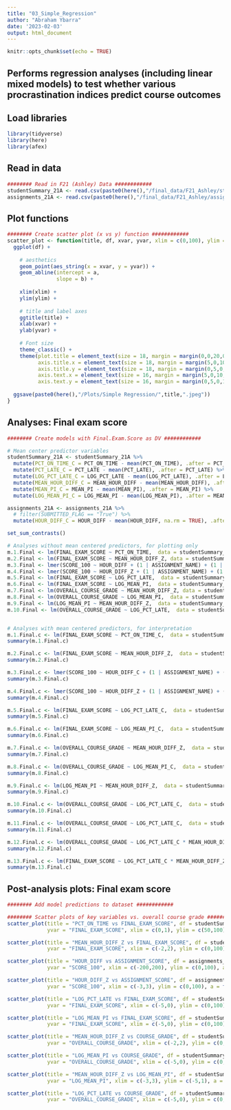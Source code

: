 ```yaml
---
title: "03_Simple_Regression"
author: "Abraham Ybarra"
date: '2023-02-03'
output: html_document
---
```


```r
knitr::opts_chunk$set(echo = TRUE)
```

## Performs regression analyses (including linear mixed models) to test whether various procrastination indices predict course outcomes 

## Load libraries

```r
library(tidyverse)
library(here)
library(afex)
```

## Read in data

```r
######## Read in F21 (Ashley) Data ############
studentSummary_21A <- read.csv(paste0(here(),"/final_data/F21_Ashley/studentSummary.csv"), header = TRUE)
assignments_21A <- read.csv(paste0(here(),"/final_data/F21_Ashley/assignments.csv"), header = TRUE, numerals = "no.loss")
```

## Plot functions

```r
######## Create scatter plot (x vs y) function ############
scatter_plot <- function(title, df, xvar, yvar, xlim = c(0,100), ylim = c(0,100), a = 0, b = 0) {
  ggplot(df) +
  
    # aesthetics
    geom_point(aes_string(x = xvar, y = yvar)) +
    geom_abline(intercept = a,
                slope = b) +
    
    xlim(xlim) +
    ylim(ylim) +
    
    # title and label axes
    ggtitle(title) +
    xlab(xvar) + 
    ylab(yvar) +
    
    # Font size 
    theme_classic() +
    theme(plot.title = element_text(size = 18, margin = margin(0,0,20,0)),
          axis.title.x = element_text(size = 18, margin = margin(5,0,10,0)),
          axis.title.y = element_text(size = 18, margin = margin(0,5,0,10)),
          axis.text.x = element_text(size = 16, margin = margin(5,0,10,0)),
          axis.text.y = element_text(size = 16, margin = margin(0,5,0,10))) 
  
  ggsave(paste0(here(),"/Plots/Simple Regression/",title,".jpeg"))
}
```

## Analyses: Final exam score

```r
######## Create models with Final.Exam.Score as DV ############

# Mean center predictor variables
studentSummary_21A <- studentSummary_21A %>%
  mutate(PCT_ON_TIME_C = PCT_ON_TIME - mean(PCT_ON_TIME), .after = PCT_ON_TIME) %>%
  mutate(PCT_LATE_C = PCT_LATE - mean(PCT_LATE), .after = PCT_LATE) %>%
  mutate(LOG_PCT_LATE_C = LOG_PCT_LATE - mean(LOG_PCT_LATE), .after = LOG_PCT_LATE) %>%
  mutate(MEAN_HOUR_DIFF_C = MEAN_HOUR_DIFF - mean(MEAN_HOUR_DIFF), .after = MEAN_HOUR_DIFF) %>%
  mutate(MEAN_PI_C = MEAN_PI - mean(MEAN_PI), .after = MEAN_PI) %>%
  mutate(LOG_MEAN_PI_C = LOG_MEAN_PI - mean(LOG_MEAN_PI), .after = MEAN_PI_C)

assignments_21A <- assignments_21A %>%
  # filter(SUBMITTED_FLAG == "True") %>%
  mutate(HOUR_DIFF_C = HOUR_DIFF - mean(HOUR_DIFF, na.rm = TRUE), .after = HOUR_DIFF)

set_sum_contrasts()

# Analyses without mean centered predictors, for plotting only
m.1.Final <- lm(FINAL_EXAM_SCORE ~ PCT_ON_TIME,  data = studentSummary_21A)
m.2.Final <- lm(FINAL_EXAM_SCORE ~ MEAN_HOUR_DIFF_Z, data = studentSummary_21A)
m.3.Final <- lmer(SCORE_100 ~ HOUR_DIFF + (1 | ASSIGNMENT_NAME) + (1 | ANON_ID), data = assignments_21A)
m.4.Final <- lmer(SCORE_100 ~ HOUR_DIFF_Z + (1 | ASSIGNMENT_NAME) + (1 | ANON_ID), data = assignments_21A)
m.5.Final <- lm(FINAL_EXAM_SCORE ~ LOG_PCT_LATE,  data = studentSummary_21A)
m.6.Final <- lm(FINAL_EXAM_SCORE ~ LOG_MEAN_PI,  data = studentSummary_21A)
m.7.Final <- lm(OVERALL_COURSE_GRADE ~ MEAN_HOUR_DIFF_Z, data = studentSummary_21A)
m.8.Final <- lm(OVERALL_COURSE_GRADE ~ LOG_MEAN_PI,  data = studentSummary_21A)
m.9.Final <- lm(LOG_MEAN_PI ~ MEAN_HOUR_DIFF_Z,  data = studentSummary_21A)
m.10.Final <- lm(OVERALL_COURSE_GRADE ~ LOG_PCT_LATE,  data = studentSummary_21A)


# Analyses with mean centered predictors, for interpretation
m.1.Final.c <- lm(FINAL_EXAM_SCORE ~ PCT_ON_TIME_C,  data = studentSummary_21A)
summary(m.1.Final.c)

m.2.Final.c <- lm(FINAL_EXAM_SCORE ~ MEAN_HOUR_DIFF_Z,  data = studentSummary_21A)
summary(m.2.Final.c)

m.3.Final.c <- lmer(SCORE_100 ~ HOUR_DIFF_C + (1 | ASSIGNMENT_NAME) + (1 | ANON_ID), data = assignments_21A)
summary(m.3.Final.c)

m.4.Final.c <- lmer(SCORE_100 ~ HOUR_DIFF_Z + (1 | ASSIGNMENT_NAME) + (1 | ANON_ID), data = assignments_21A)
summary(m.4.Final.c)

m.5.Final.c <- lm(FINAL_EXAM_SCORE ~ LOG_PCT_LATE_C,  data = studentSummary_21A)
summary(m.5.Final.c)

m.6.Final.c <- lm(FINAL_EXAM_SCORE ~ LOG_MEAN_PI_C,  data = studentSummary_21A)
summary(m.6.Final.c)

m.7.Final.c <- lm(OVERALL_COURSE_GRADE ~ MEAN_HOUR_DIFF_Z,  data = studentSummary_21A)
summary(m.7.Final.c)

m.8.Final.c <- lm(OVERALL_COURSE_GRADE ~ LOG_MEAN_PI_C,  data = studentSummary_21A)
summary(m.8.Final.c)

m.9.Final.c <- lm(LOG_MEAN_PI ~ MEAN_HOUR_DIFF_Z,  data = studentSummary_21A)
summary(m.9.Final.c)

m.10.Final.c <- lm(OVERALL_COURSE_GRADE ~ LOG_PCT_LATE_C,  data = studentSummary_21A)
summary(m.10.Final.c)

m.11.Final.c <- lm(OVERALL_COURSE_GRADE ~ LOG_PCT_LATE_C,  data = studentSummary_21A)
summary(m.11.Final.c)

m.12.Final.c <- lm(OVERALL_COURSE_GRADE ~ LOG_PCT_LATE_C * MEAN_HOUR_DIFF_Z * LOG_MEAN_PI_C,  data = studentSummary_21A)
summary(m.12.Final.c)

m.13.Final.c <- lm(FINAL_EXAM_SCORE ~ LOG_PCT_LATE_C * MEAN_HOUR_DIFF_Z * LOG_MEAN_PI_C,  data = studentSummary_21A)
summary(m.13.Final.c)
```


## Post-analysis plots: Final exam score

```r
######## Add model predictions to dataset ############

######## Scatter plots of key variables vs. overall course grade ############
scatter_plot(title = "PCT_ON_TIME vs FINAL_EXAM_SCORE", df = studentSummary_21A, xvar = "PCT_ON_TIME", 
             yvar = "FINAL_EXAM_SCORE", xlim = c(0,1), ylim = c(50,100), a = coef(m.1.Final)[1], b = coef(m.1.Final)[2])

scatter_plot(title = "MEAN_HOUR_DIFF_Z vs FINAL_EXAM_SCORE", df = studentSummary_21A, xvar = "MEAN_HOUR_DIFF_Z", 
             yvar = "FINAL_EXAM_SCORE", xlim = c(-2,2), ylim = c(0,100), a = coef(m.2.Final)[1], b = coef(m.2.Final)[2])

scatter_plot(title = "HOUR_DIFF vs ASSIGNMENT_SCORE", df = assignments_21A, xvar = "HOUR_DIFF", 
             yvar = "SCORE_100", xlim = c(-200,200), ylim = c(0,100), a = fixef(m.3.Final)[1], b = fixef(m.3.Final)[2])

scatter_plot(title = "HOUR_DIFF_Z vs ASSIGNMENT_SCORE", df = assignments_21A, xvar = "HOUR_DIFF_Z", 
             yvar = "SCORE_100", xlim = c(-3,3), ylim = c(0,100), a = fixef(m.4.Final)[1], b = fixef(m.4.Final)[2])

scatter_plot(title = "LOG_PCT_LATE vs FINAL_EXAM_SCORE", df = studentSummary_21A, xvar = "LOG_PCT_LATE", 
             yvar = "FINAL_EXAM_SCORE", xlim = c(-5,0), ylim = c(0,100), a = coef(m.5.Final)[1], b = coef(m.5.Final)[2])

scatter_plot(title = "LOG_MEAN_PI vs FINAL_EXAM_SCORE", df = studentSummary_21A, xvar = "LOG_MEAN_PI", 
             yvar = "FINAL_EXAM_SCORE", xlim = c(-5,0), ylim = c(0,100), a = coef(m.6.Final)[1], b = coef(m.6.Final)[2])

scatter_plot(title = "MEAN_HOUR_DIFF_Z vs COURSE_GRADE", df = studentSummary_21A, xvar = "MEAN_HOUR_DIFF_Z", 
             yvar = "OVERALL_COURSE_GRADE", xlim = c(-2,2), ylim = c(0,100), a = coef(m.7.Final)[1], b = coef(m.7.Final)[2])

scatter_plot(title = "LOG_MEAN_PI vs COURSE_GRADE", df = studentSummary_21A, xvar = "LOG_MEAN_PI", 
             yvar = "OVERALL_COURSE_GRADE", xlim = c(-5,0), ylim = c(0,100), a = coef(m.8.Final)[1], b = coef(m.8.Final)[2])

scatter_plot(title = "MEAN_HOUR_DIFF_Z vs LOG_MEAN_PI", df = studentSummary_21A, xvar = "MEAN_HOUR_DIFF_Z", 
             yvar = "LOG_MEAN_PI", xlim = c(-3,3), ylim = c(-5,1), a = coef(m.9.Final)[1], b = coef(m.9.Final)[2])

scatter_plot(title = "LOG_PCT_LATE vs COURSE_GRADE", df = studentSummary_21A, xvar = "LOG_PCT_LATE", 
             yvar = "OVERALL_COURSE_GRADE", xlim = c(-5,0), ylim = c(0,100), a = coef(m.10.Final)[1], b = coef(m.10.Final)[2])
```
